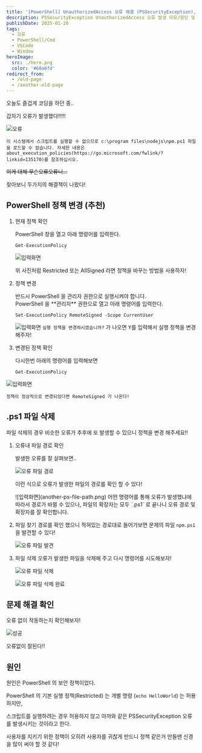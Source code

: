 ```yaml
---
title: '[PowerShell] UnauthorizedAccess 오류 해결 (PSSecurityException), (이 시스템에서 스크립트를 실행할 수 없음)'
description: PSSecurityException UnauthorizedAccess 오류 발생 이유/원인 및 해결방법
publishDate: 2025-01-20
tags:
  - 오류
  - PowerShell/Cmd
  - VSCode
  - Window
heroImage:
  src: ./hero.png
  color: '#68a6fd'
redirect_from:
  - /old-page
  - /another-old-page
---
```


오늘도 즐겁게 코딩을 하던 중..

갑자기 오류가 발생했다!!!!!

![오류](ps-error.png)

`이 시스템에서 스크립트를 실행할 수 없으므로 c:\program files\nodejs\npm.ps1 파일을 로드할 수 없습니다. 자세한 내용은 about_execution_policies(https://go.microsoft.com/fwlink/?linkid=135170)를 참조하십시오.`

~~이게 대체 무슨오류오류니...~~

찾아보니 두가지의 해결책이 나왔다!

## PowerShell 정책 변경 (추천)

1. 현재 정책 확인

   PowerShell 창을 열고 아래 명령어를 입력한다.

   ```shell
   Get-ExecutionPolicy
   ```

   ![입력화면](ps-policy-before.png)

   위 사진처럼 Restricted 또는 AllSigned 라면 정책을 바꾸는 방법을 사용하자!

2. 정책 변경

   <Aside>반드시 PowerShell 을 관리자 권한으로 실행시켜야 합니다.</Aside>
   PowerShell 을 **관리자** 권한으로 열고 아래 명령어를 입력한다.

   ```shell
   Set-ExecutionPolicy RemoteSigned -Scope CurrentUser
   ```

   ![입력화면](ps-policy-change.png)
   `실행 정책을 변경하시겠습니까?` 가 나오면 <kbd>Y</kbd>를 입력해서 실행 정책을 변경해주자!

3. 변경된 정책 확인

   다시한번 아래의 명령어를 입력해보면

   ```shell
   Get-ExecutionPolicy
   ```

![입력화면](ps-policy-after.png)

    정책이 정상적으로 변경되었다면 RemoteSigned 가 나온다!

## .ps1 파일 삭제

<Aside type='caution' title='파일 삭제보다 정책 변경을 권장합니다!'>
  파일 삭제의 경우 비슷한 오류가 추후에 또 발생할 수 있으니 정책을 변경 해주세요!!
</Aside>

1. 오류내 파일 경로 확인

   발생한 오류를 잘 살펴보면..

   ![오류 파일 경로](ps-file-path.png)

   이런 식으로 오류가 발생한 파일의 경로를 확인 할 수 있다!

   <Aside>
     ![입력화면](another-ps-file-path.png) 어떤 명령어를 통해 오류가 발생했냐에 따라서 경로가 바뀔
     수 있으나, 파일의 확장자는 모두 `.ps1` 로 끝나니 오류 경로 및 확장자를 잘 확인합니다.
   </Aside>

2. 파일 찾기
   경로를 확인 했으니 적혀있는 경로대로 들어가보면 문제의 파일 `npm.ps1` 을 발견할 수 있다!

   ![오류 파일 발견](ps-error-file.png)

3. 파일 삭제
   오류가 발생한 파일을 삭제해 주고 다시 명령어를 시도해보자!

   ![오류 파일 삭제](ps-file-delete.png)

   ![오류 파일 삭제 완료](ps-file-deleted.png)

## 문제 해결 확인

오류 없이 작동하는지 확인해보자!

![성공](success.png)

오류없이 잘된다!!

## 원인

원인은 PowerShell 의 보안 정책이었다.

PowerShell 의 기본 실행 정책(Restricted) 는 개별 명령 (`echo HelloWorld`) 는 허용하지만,

스크립트를 실행하려는 경우 허용하지 않고 아까와 같은 PSSecurityException 오류를 발생시키는 것이라고 한다.

사용자를 지키기 위한 정책이 오히려 사용자를 귀찮게 만드니 정책 같은거 만들땐 신경을 많이 써야 할 것 같다!
